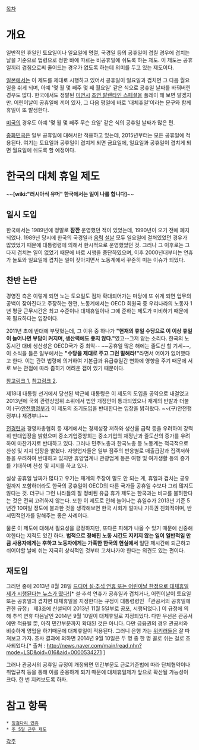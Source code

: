 [[목차]]
= 개요 =
일반적인 휴일인 토요일이나 일요일에 명절, 국경일 등의 공휴일이 겹칠 경우에 겹치는 날을 기준으로 법령으로 정한 바에 따르는 비공휴일에 쉬도록 하는 제도. 이 제도는 공휴일끼리 겹침으로써 줄어드는 경우가 없도록 하는데 의미를 두고 있는 제도이다.

[[일본]]에서는 이 제도를 제대로 시행하고 있어서 공휴일이 일요일과 겹치면 그 다음 월요일을 쉬게 되며, 아예 '몇 월 몇 째주 몇 째 월요일' 같은 식으로 공휴일 날짜를 바꿔버린 경우도 많다. 한국에서도 정발된 [[미연시]] [[초연 발렌타인 스페셜]]을 플레이 해 보면 알겠지만. 어린이날이 공휴일에 끼어 있자, 그 다음 평일에 바로 '대체휴일'이라는 문구와 함께 휴일이 또 발생한다. 

[[미국]]의 경우도 아예 '몇 월 몇 째주 무슨 요일' 같은 식의 공휴일 날짜가 많은 편.

[[중화민국]]은 일부 공휴일에 대해서만 적용하고 있는데, 2015년부터는 모든 공휴일에 적용된다. 여기는 토요일과 공휴일이 겹치게 되면 금요일에, 일요일과 공휴일이 겹치게 되면 월요일에 쉬도록 할 예정이다.

= 한국의 대체 휴일 제도 =
~~'''[wiki:"러시아식 유머" 한국에서는 일이 나를 합니다]'''~~

== 일시 도입 ==
한국에서는 1989년에 정말로 '''잠깐''' 운영했던 적이 있었는데, 1990년이 오기 전에 폐지되었다. 1989년 당시에 한국의 국경일과 [[음력]] [[설날]] 모두 일요일에 걸쳐있었던 경우가 많았었기 때문에 대통령령에 의해서 한시적으로 운영했었던 것. 그러나 그 이후로는 그다지 겹치는 일이 없었기 때문에 바로 시행을 중단하였으며, 이후 2000년대부터는 연휴가 놀토와 일요일에 겹치는 일이 잦아지면서 노동계에서 꾸준히 미는 이슈가 되었다.

== 찬반 논란 ==
경영진 측은 이렇게 되면 노는 토요일도 점차 확대되어가는 마당에 또 쉬게 되면 업무의 공백이 잦아진다고 주장하는 한편, 노동계에서는 OECD 회원국 중 우리나라의 노동자 1년 평균 근무시간은 최고 수준이나 대체휴일이나 그에 준하는 제도가 미비하기 때문에 꼭 필요하다는 입장이다.

2011년 초에 반대에 부딪혔는데, 그 이유 중 하나가 '''"현재의 휴일 수당으로 이 이상 휴일이 늘어나면 부담이 커지며, 생산력에도 좋지 않다."'''였고--그저 앓는 소리다. 한국의 노동시간 대비 생산성은 OECD국가 중 최악-- ~~공휴일 많은 해에는 줄도산 할 기세~~, 이 소식을 들은 일부에서는 '''"수당을 제대로 주고 그런 말해라!"'''라면서 어이가 없어했다고 한다. 이는 관련 법령에 의거하여 기본급과 유급휴일간 변화에 영향을 주기 때문에 서로 보는 관점에 따라 좁히기 어려운 갭이 있기 때문이다.

[http://sisa-issue.inews24.com/php/news_view.php?g_serial=519475&g_menu=050230 참고링크 1], [http://www.ytn.co.kr/_ln/0103_201003231537570532 참고링크 2].

제18대 대통령 선거에서 당선된 박근혜 대통령은 이 제도의 도입을 공약으로 내걸었고 2013년에 국회 관련상임위 소위에서 법안 개정안이 통과되었으나 재계의 반발과 더불어 (구)[[안전행정부]]가 이 제도의 조기도입을 반대한다는 입장을 밝혀왔다. ~~(구)안전행정부냐 재경부냐~~ 

[[전경련]]과 경영자총협회 등 재계에서는 경제성장 저하와 생산률 급락 등을 우려하여 강력히 반대입장을 밝혔으며 중소기업중앙회는 중소기업의 재정난과 줄도산의 증가를 우려하여 마찬가지로 반대하고 있다. 그러나 민주노총과 한국노총 등 노동계는 적극적으로 찬성 및 지지 입장을 밝혔다. 자영업자들은 일부 점주의 반응별로 매출급감과 집객저하 등을 우려하여 반대하고 있지만 휴양업계나 관광업계 등은 여행 및 여가생활 등의 증가를 기대하며 찬성 및 지지를 하고 있다.

실상 공휴일 날짜가 많다고 우기는 재계의 주장이 말도 안 되는 게, 휴일과 겹치는 공유일까지 포함하더라도 한국의 공휴일이 OECD의 다른 국가들 공휴일 수보다 그리 많지도 않다는 것. 더구나 그런 나라들의 잘 정비된 유급 휴가 제도는 한국과는 비교를 불허한다는 것은 전혀 고려하지 않는다. 또한 이 제도로 인해 늘어나는 휴일수가 2013년 기준 5년간 10여일 정도에 불과한 것을 생각해보면 한국 사회가 얼마나 기득권 친화적이며, 반서민적인가를 말해주는 좋은 사례이다.

물론 이 제도에 대해서 필요성을 긍정하지만, 또다른 피해가 나올 수 있기 때문에 신중해야한다는 지적도 있긴 하다. '''법적으로 정해진 노동 시간도 지키지 않는 일이 일반적일 만큼 사용자에게는 후하고 노동자에게는 가혹한 한국의 현실에서''' 일단 제시간에 퇴근하고 쉬어야할 날에 쉬는 지극히 상식적인 것부터 고쳐나가야 한다는 의견도 있는 편이다.

== 재도입 ==
그러던 중에 2013년 8월 28일 [http://www.edaily.co.kr/news/NewsRead.edy?SCD=JF11&newsid=01525206602911912&DCD=A00601&OutLnkChk=Y 드디어 설·추석 연휴 또는 어린이날 한정으로 대체휴일제가 시행된다는 뉴스가 떴다!][* 설·추석 연휴가 공휴일과 겹치거나, 어린이날이 토요일 또는 공휴일과 겹치면 대체휴일을 지정한다는 규정이 대통령령인 「관공서의 공휴일에 관한 규정」 제3조에 신설되어 2013년 11월 5일부로 공포, 시행되었다.] 이 규정에 의해 추석 연휴 다음날인 2014년 9월 10일이 대체휴일로 지정되었다. 다만 우선은 관공서에만 적용될 뿐, 아직 민간부문까지 확대된 것은 아니다. 다만 금융권의 경우 관공서와 비슷하게 영업을 하기때문에 대체휴일이 적용된다. 그러니 은행 가는 [[위키러]]들은 잘 따져보고 가자. 조사 결과에 의하면 2014년 9월 10일은 두 명 중 한 명 꼴로 쉬는 걸로 조사되었다.[* 출처 : http://news.naver.com/main/read.nhn?mode=LSD&oid=016&aid=0000534271 ]

그러나 관공서의 공휴일 규정이 개정되면 민간부문도 근로기준법에 따라 단체협약이나 취업규칙 등을 통해 이를 준용하게 되기 때문에 대체휴일제가 앞으로 확산될 가능성이 크다. 한 번 지켜보도록 하자.  

= 참고 항목 =
 * [[징검다리 연휴]]
 * [[주 5일 근무 제도]]

[[각주]]
